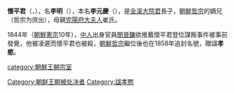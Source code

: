 '''懷平君'''（{{lang-ko|'''회평군'''}}，{{bd|1827年||1844年}}），名'''李明'''（{{lang-ko|'''이명'''}}），本名'''李元慶'''（{{lang-ko|'''이원경'''}}），是[[全溪大院君|全溪大院君]]長子，[[朝鮮哲宗|朝鮮哲宗]]的嫡兄（哲宗为庶出），母親[[完陽府大夫人|完陽府大夫人]]崔氏。

1844年（[[朝鮮憲宗|朝鮮憲宗]]10年），[[中人|中人]]出身官員[[閔晉鏞|閔晉鏞]]欲推戴懷平君登位謀叛事件被事前發覺，他被凌遲而懷平君也被殺，[[朝鮮哲宗|朝鮮哲宗]]繼位後也在1858年追封名號，贈諡'''孝愍'''。

[[category:朝鮮王朝宗室|category:朝鮮王朝宗室]]
[[Category:朝鲜王朝被处决者|Category:朝鲜王朝被处决者]]
[[Category:諡孝愍|Category:諡孝愍]]